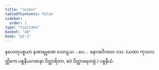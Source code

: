 ```yaml
---
title: "သဘာဂ"
tableOfContents: false
sidebar:
  order: 1
type: "tipitaka"
basket: "ab"
book: "p1-1"
---
```



<DynamicBreadcrumb />

<Paragraph number="2425" type="center" book="p1-1">
နဟေတုပစ္စယာ နအာရမ္မဏေ သောဠသ …ပေ…  နောအဝိဂတေ ဒသ.

</Paragraph>

<Paragraph number="2426" type="center" book="p1-1">
(ယထာ ကုသလတ္တိကေ ပစ္စနီယဂဏနာ ဝိတ္ထာရိတာ, ဧဝံ ဝိတ္ထာရေတဗ္ဗံ.)



</Paragraph>

<Paragraph number="2427" type="center" book="p1-1">
ပစ္စနီယံ.
</Paragraph>